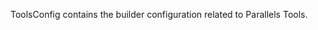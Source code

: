 <!-- Code generated from the comments of the ToolsConfig struct in builder/parallels/common/tools_config.go; DO NOT EDIT MANUALLY -->

ToolsConfig contains the builder configuration related to Parallels Tools.

<!-- End of code generated from the comments of the ToolsConfig struct in builder/parallels/common/tools_config.go; -->

